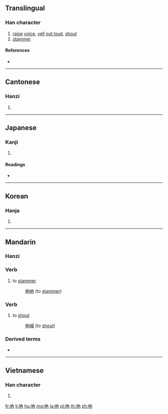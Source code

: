 {{also|呐}}
==Translingual==

===Han character===
{{Han char|rn=30|rad=口|as=04|sn=7|four=64027|canj=ROB|ids=⿰口內}}

# [[raise]] [[voice]], [[yell]] [[out loud]], [[shout]]
# [[stammer]]

====References====
* {{Han ref|kx=0179.100|dkj=03370|dj=0397.040|hdz=10588.140|uh=5436|ud=21558|bh=A76F|bd=42863}}

----

==Cantonese==

===Hanzi===
{{yue-hanzi|jyut=[[naap6]], [[neot6]]|y=naap6, neut6|sim=呐}}

# {{defn|lang=yue|sort=口04}}

----

==Japanese==

===Kanji===
{{ja-kanji|grade=|rs=口04}}

# {{defn|lang=ja|sort=口04}}

====Readings====
* {{ja-readings|on=[[とつ]] (totsu), [[どつ]] (dotsu)|kun=[[どもる]] (domoru)}}

----

==Korean==

===Hanja===
{{ko-hanja|hangeul=[[눌]], [[열]]|rv=nul, yeol|mr=nul, yŏl}}

# {{defn|lang=ko|sort=口04}}

----

==Mandarin==

===Hanzi===
{{cmn-hanzi|sim=呐|pin=[[nà]] ([[na4]])|wg=*<sup>4</sup>}}

===Verb===
{{cmn-verb|t|pin=nà|pint=na4|tra=吶|sim=呐}}

# {{label|cmn|literary}} to [[stammer]]
#: [[吶吶]] (to [[stammer]])

===Verb===
{{cmn-verb|t|pin=nà|pint=na4|tra=吶|sim=呐}}

# {{label|cmn|literary}} to [[shout]]
#: [[吶喊]] (to [[shout]])

===Derived terms===
* {{l|cmn|嗩吶}}

----

==Vietnamese==

===Han character===
{{vi-hantu|[[nột]]|rs=口04}}

# {{defn|lang=vi|sort=口04}}

[[fr:吶]]
[[li:吶]]
[[hu:吶]]
[[mg:吶]]
[[ja:吶]]
[[pl:吶]]
[[th:吶]]
[[zh:吶]]